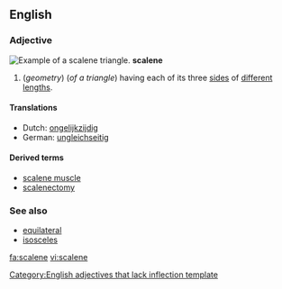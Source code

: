 ==English==

===Adjective===
[[Image:Triangle.Scalene.svg|thumb|right|Example of a scalene triangle.]]
'''scalene'''

#(''geometry'') (''of a triangle'') having each of its three [[side]]s of [[different]] [[length]]s.

====Translations====
{{top}}
*Dutch: [[ongelijkzijdig]]
*German: [[ungleichseitig]]
{{mid}}
{{bottom}}

====Derived terms====
*[[scalene muscle]]
*[[scalenectomy]]

===See also===
*[[equilateral]]
*[[isosceles]]

[[Category:English adjectives that lack inflection template]]

[[fa:scalene]]
[[vi:scalene]]